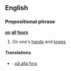 ==English==

===Prepositional phrase===
'''[[on]] [[all]] [[four]]s'''

# {{idiom}} On one's [[hand]]s and [[knee]]s

====Translations====
*{{sv}}: [[på alla fyra]]